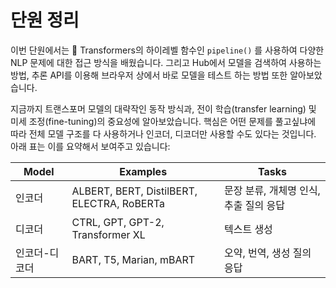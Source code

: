 # 단원 정리

이번 단원에서는 🤗 Transformers의 하이레벨 함수인 `pipeline()` 를 사용하여 다양한 NLP 문제에 대한 접근 방식을 배웠습니다. 그리고 Hub에서 모델을 검색하여 사용하는 방법, 추론 API를 이용해 브라우저 상에서 바로 모델을 테스트 하는 방법 또한 알아보았습니다.

지금까지 트랜스포머 모델의 대략작인 동작 방식과, 전이 학습(transfer learning) 및 미세 조정(fine-tuning)의 중요성에 알아보았습니다. 핵심은 어떤 문제를 풀고싶냐에 따라 전체 모델 구조를 다 사용하거나 인코더, 디코더만 사용할 수도 있다는 것입니다. 아래 표는 이를 요약해서 보여주고 있습니다:

| Model | Examples | Tasks |
| --- | --- | --- |
| 인코더 | ALBERT, BERT, DistilBERT, ELECTRA, RoBERTa | 문장 분류, 개체명 인식, 추출 질의 응답 |
| 디코더 | CTRL, GPT, GPT-2, Transformer XL | 텍스트 생성 |
| 인코더-디코더 | BART, T5, Marian, mBART | 오약, 번역, 생성 질의 응답 |